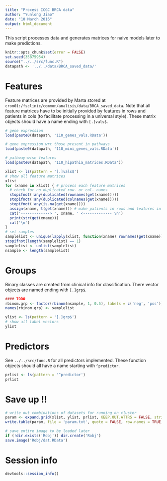 ```yaml
---
title: "Process ICGC BRCA data"
author: "Yunlong Jiao"
date: "10 March 2016"
output: html_document
---
```


This script processes data and generates matrices for naive models later to make predictions.

```r
knitr::opts_chunk$set(error = FALSE)
set.seed(35875954)
source("../../src/func.R")
datapath <- '../../data/BRCA_saved_data/'
```

# Features

Feature matrices are provided by Marta stored at `crom01:/fsclinic/common/analisis/data/BRCA_saved_data`. Note that all feature matrices have to be initially provided by features in rows and patients in cols (to facilitate processing in a universal style). These matrix objects should have a name ending with `[.]vals$`.

```r
# gene expression
load(paste0(datapath, '110_genes_vals.RData'))

# gene expression wrt those present in pathways
load(paste0(datapath, '110_mini_genes_vals.RData'))

# pathway-wise features
load(paste0(datapath, '110_hipathia_matrices.RData'))

xlist <- ls(pattern = '[.]vals$')
# show all feature matrices
xlist
for (xname in xlist) { # process each feature matrices
  # check for no duplicated row- or col- names
  stopifnot(!any(duplicated(rownames(get(xname)))))
  stopifnot(!any(duplicated(colnames(get(xname)))))
  stopifnot(!any(is.na(get(xname))))
  assign(xname, t(get(xname))) # make patients in rows and features in cols
  cat('-------------> ', xname, ' <------------- \n')
  print(str(get(xname)))
  cat('\n')
}
# set samples
samplelist <- unique(lapply(xlist, function(xname) rownames(get(xname))))
stopifnot(length(samplelist) == 1)
samplelist <- unlist(samplelist)
nsample <- length(samplelist)
```

# Groups

Binary classes are created from clinical info for classification. There vector objects are named ending with `[.]grp$`.

```r
#### TODO
rbinom.grp <- factor(rbinom(nsample, 1, 0.5), labels = c('neg', 'pos'))
names(rbinom.grp) <- samplelist

ylist <- ls(pattern = '[.]grp$')
# show all label vectors
ylist
```

# Predictors

See `../../src/func.R` for all predictors implemented. These function objects should all have a name starting with `^predictor`.

```r
prlist <- ls(pattern = '^predictor')
prlist
```

# Save up !!

```r
# write out combinations of datasets for running on cluster
param <- expand.grid(xlist, ylist, prlist, KEEP.OUT.ATTRS = FALSE, stringsAsFactors = FALSE)
write.table(param, file = 'param.txt', quote = FALSE, row.names = TRUE, col.names = FALSE)

# save entire image to be loaded later
if (!dir.exists('Robj')) dir.create('Robj')
save.image('Robj/dat.RData')
```

# Session info

```r
devtools::session_info()
```
